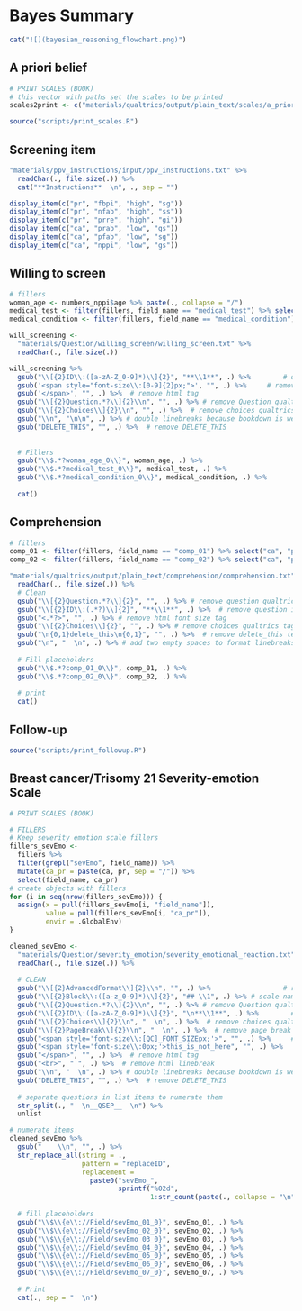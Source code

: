 # Bayes Summary

```r
cat("![](bayesian_reasoning_flowchart.png)")
```

## A priori belief
```r
# PRINT SCALES (BOOK)
# this vector with paths set the scales to be printed
scales2print <- c("materials/qualtrics/output/plain_text/scales/a_priori_screening_belief") 

source("scripts/print_scales.R")
```

## Screening item

```r
"materials/ppv_instructions/input/ppv_instructions.txt" %>% 
  readChar(., file.size(.)) %>% 
  cat("**Instructions**  \n", ., sep = "")

```


```r
display_item(c("pr", "fbpi", "high", "sg"))
display_item(c("pr", "nfab", "high", "ss"))
display_item(c("pr", "prre", "high", "gi"))
display_item(c("ca", "prab", "low", "gs"))
display_item(c("ca", "pfab", "low", "sg"))
display_item(c("ca", "nppi", "low", "gs"))
```

## Willing to screen  

```r
# fillers
woman_age <- numbers_nppi$age %>% paste(., collapse = "/")
medical_test <- filter(fillers, field_name == "medical_test") %>% select("ca", "pr") %>% paste(., collapse = "/")
medical_condition <- filter(fillers, field_name == "medical_condition") %>% select("ca", "pr") %>% paste(., collapse = "/")

will_screening <- 
  "materials/Question/willing_screen/willing_screen.txt" %>% 
  readChar(., file.size(.))

will_screening %>% 
  gsub("\\[{2}ID\\:([a-zA-Z_0-9]*)\\]{2}", "**\\1**", .) %>%        # question ID
  gsub('<span style="font-size\\:[0-9]{2}px;">', "", .) %>%     # remove html tag
  gsub('</span>', "", .) %>%  # remove html tag
  gsub("\\[{2}Question.*?\\]{2}\\n", "", .) %>% # remove Question qualtrics format 
  gsub("\\[{2}Choices\\]{2}\\n", "", .) %>%  # remove choices qualtrics format 
  gsub("\\n", "\n\n", .) %>% # double linebreaks because bookdown is weird
  gsub("DELETE_THIS", "", .) %>%  # remove DELETE_THIS
  
  
  # Fillers
  gsub("\\$.*?woman_age_0\\}", woman_age, .) %>% 
  gsub("\\$.*?medical_test_0\\}", medical_test, .) %>% 
  gsub("\\$.*?medical_condition_0\\}", medical_condition, .) %>% 
  
  cat()
```

## Comprehension

```r
# fillers
comp_01 <- filter(fillers, field_name == "comp_01") %>% select("ca", "pr") %>% paste(., collapse = "/")
comp_02 <- filter(fillers, field_name == "comp_02") %>% select("ca", "pr") %>% paste(., collapse = "/")

"materials/qualtrics/output/plain_text/comprehension/comprehension.txt" %>% 
  readChar(., file.size(.)) %>% 
  # Clean
  gsub("\\[{2}Question.*?\\]{2}", "", .) %>% # remove question qualtrics tag
  gsub("\\[{2}ID\\:(.*?)\\]{2}", "**\\1**", .) %>%  # remove question id qualtrics tag
  gsub("<.*?>", "", .) %>% # remove html font size tag
  gsub("\\[{2}Choices\\]{2}", "", .) %>% # remove choices qualtrics tag
  gsub("\n{0,1}delete_this\n{0,1}", "", .) %>%  # remove delete_this text for empty sliders
  gsub("\n", "  \n", .) %>% # add two empty spaces to format linebreaks in markdown
  
  # Fill placeholders
  gsub("\\$.*?comp_01_0\\}", comp_01, .) %>% 
  gsub("\\$.*?comp_02_0\\}", comp_02, .) %>% 
  
  # print
  cat()
```

## Follow-up
```r
source("scripts/print_followup.R")
```

## Breast cancer/Trisomy 21 Severity-emotion Scale
```r
# PRINT SCALES (BOOK)

# FILLERS
# Keep severity emotion scale fillers
fillers_sevEmo <-
  fillers %>% 
  filter(grepl("sevEmo", field_name)) %>% 
  mutate(ca_pr = paste(ca, pr, sep = "/")) %>% 
  select(field_name, ca_pr)
# create objects with fillers
for (i in seq(nrow(fillers_sevEmo))) {
  assign(x = pull(fillers_sevEmo[i, "field_name"]), 
         value = pull(fillers_sevEmo[i, "ca_pr"]), 
         envir = .GlobalEnv)
}

cleaned_sevEmo <- 
  "materials/Question/severity_emotion/severity_emotional_reaction.txt" %>% 
  readChar(., file.size(.)) %>% 
  
  # CLEAN
  gsub("\\[{2}AdvancedFormat\\]{2}\\n", "", .) %>%                  # remove advanceformat tag
  gsub("\\[{2}Block\\:([a-z_0-9]*)\\]{2}", "## \\1", .) %>% # scale name
  gsub("\\[{2}Question.*?\\]{2}\\n", "", .) %>% # remove Question qualtrics format 
  gsub("\\[{2}ID\\:([a-zA-Z_0-9]*)\\]{2}", "\n**\\1**", .) %>%        # question ID
  gsub("\\[{2}Choices\\]{2}\\n", "  \n", .) %>%  # remove choices qualtrics format 
  gsub("\\[{2}PageBreak\\]{2}\\n", "  \n", .) %>%  # remove page break qualtrics format 
  gsub("<span style='font-size\\:[QC]_FONT_SIZEpx;'>", "", .) %>%     # remove html tag
  gsub("<span style='font-size\\:0px;'>this_is_not_here", "", .) %>%     # remove html tag
  gsub("</span>", "", .) %>%  # remove html tag
  gsub("<br>", " ", .) %>%  # remove html linebreak
  gsub("\\n", "  \n", .) %>% # double linebreaks because bookdown is weird
  gsub("DELETE_THIS", "", .) %>%  # remove DELETE_THIS
  
  # separate questions in list items to numerate them
  str_split(., "  \n__QSEP__  \n") %>% 
  unlist

# numerate items
cleaned_sevEmo %>% 
  gsub("    \\n", "", .) %>% 
  str_replace_all(string = ., 
                  pattern = "replaceID", 
                  replacement = 
                    paste0("sevEmo_",
                           sprintf("%02d", 
                                   1:str_count(paste(., collapse = "\n"), pattern = "replaceID")))) %>% 
  
  # fill placeholders
  gsub("\\$\\{e\\://Field/sevEmo_01_0}", sevEmo_01, .) %>% 
  gsub("\\$\\{e\\://Field/sevEmo_02_0}", sevEmo_02, .) %>%
  gsub("\\$\\{e\\://Field/sevEmo_03_0}", sevEmo_03, .) %>% 
  gsub("\\$\\{e\\://Field/sevEmo_04_0}", sevEmo_04, .) %>% 
  gsub("\\$\\{e\\://Field/sevEmo_05_0}", sevEmo_05, .) %>% 
  gsub("\\$\\{e\\://Field/sevEmo_06_0}", sevEmo_06, .) %>% 
  gsub("\\$\\{e\\://Field/sevEmo_07_0}", sevEmo_07, .) %>% 
  
  # Print
  cat(., sep = "  \n")

```

